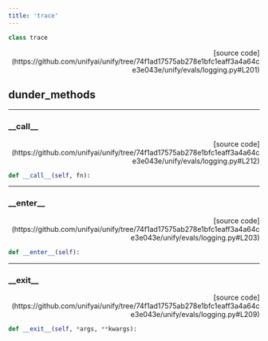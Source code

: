 ```yaml
---
title: 'trace'
---
```


```python
class trace
```

<p align="right">[source code](https://github.com/unifyai/unify/tree/74f1ad17575ab278e1bfc1eaff3a4a64ce3e043e/unify/evals/logging.py#L201)</p>



## dunder_methods

---

### \_\_call\_\_

<p align="right">[source code](https://github.com/unifyai/unify/tree/74f1ad17575ab278e1bfc1eaff3a4a64ce3e043e/unify/evals/logging.py#L212)</p>

```python
def __call__(self, fn):
```



---

### \_\_enter\_\_

<p align="right">[source code](https://github.com/unifyai/unify/tree/74f1ad17575ab278e1bfc1eaff3a4a64ce3e043e/unify/evals/logging.py#L203)</p>

```python
def __enter__(self):
```



---

### \_\_exit\_\_

<p align="right">[source code](https://github.com/unifyai/unify/tree/74f1ad17575ab278e1bfc1eaff3a4a64ce3e043e/unify/evals/logging.py#L209)</p>

```python
def __exit__(self, *args, **kwargs):
```

